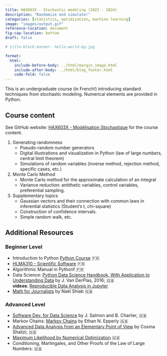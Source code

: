 ```yaml
---
title: HAX603X - Stochastic modeling (2023 - 2024)
description: "Randomize and simulate!"
categories: [statistics, optimization, machine learning]
image: "images/output.gif"
reference-location: document
fig-cap-location: bottom
draft: false

# title-block-banner: hello-world-bg.jpg

format:
  html:
    include-before-body: ../html/margin_image.html
    include-after-body: ../html/blog_footer.html
    code-fold: false
---
```




This is an undergraduate course (in French!) introducing standard techniques from stochastic modeling.
Numerical elements are provided in Python.

<!-- <br>
<center>
![Inverse transform sampling](images/output.gif "Méthode de l'inverse"){ width=35% }
</center>
<br> -->


## Course content
See GitHub website: [HAX603X - Modélisation Stochastique](https://josephsalmon.github.io/HAX603X/) for the course content.


1. Generating randomness
      - Pseudo-random number generators
      - Digital illustrations and visualization in Python (law of large numbers, central limit theorem)
      - Simulations of random variables (inverse method, rejection method, specific cases, etc.)
2. Monte Carlo Method
      - Monte Carlo method for the approximate calculation of an integral
      - Variance reduction: antithetic variables, control variables, preferential sampling.
3. Supplementary topics
      - Gaussian vectors and their connection with common laws in inferential statistics (Student's t, chi-square)
      - Construction of confidence intervals.
      - Simple random walk, etc.

## Additional Resources

### Beginner Level

- Introduction to Python [Python Course](https://python.sdv.univ-paris-diderot.fr/) &#127467;&#127479;
- [HLMA310 - Scientific Software](https://josephsalmon.eu/HLMA310.html) &#127467;&#127479;
- Algorithmic Manual in Pythonf &#127467;&#127479;
- Data Science: [Python Data Science Handbook, With Application to Understanding Data](https://jakevdp.github.io/PythonDataScienceHandbook/) by J. Van DerPlas, 2016; &#127468;&#127463; <br>
 **videos**: [Reproducible Data Analysis in Jupyter](http://jakevdp.github.io/blog/2017/03/03/reproducible-data-analysis-in-jupyter/)
- [Math for Journalists](https://observablehq.com/@nshiab/math-for-journalists) by Naël Shiab &#127468;&#127463;

### Advanced Level
- [Software Dev. for Data Science](https://josephsalmon.github.io/HAX712X/) by J. Salmon and B. Charlier, &#127468;&#127463;
- Markov Chains: [Markov Chains](https://www.ethanepperly.com/index.php/2023/06/29/markov-musings-1-the-fundamental-theorem/) by Ethan N. Epperly &#127468;&#127463;
- [Advanced Data Analysis from an Elementary Point of View](https://www.stat.cmu.edu/~cshalizi/ADAfaEPoV/ADAfaEPoV.pdf) by Cosma Shalizi;  &#127468;&#127463;
- [Maximum Likelihood by Numerical Optimization](https://statisticssu.github.io/STM/tutorial/numericalML/numericalML.html)  &#127468;&#127463;
- Conditioning, Martingales, and Other Proofs of the Law of Large Numbers:  &#127468;&#127463;